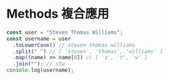 # Methods 複合應用

```js
const user = "Steven Thomas Williams";
const username = user
  .toLowerCase() // steven thomas williams
  .split(" ") // [ 'steven', 'thomas', 'williams' ]
  .map((name) => name[0]) // [ 's', 't', 'w' ]
  .join(""); // stw
console.log(username);
```

